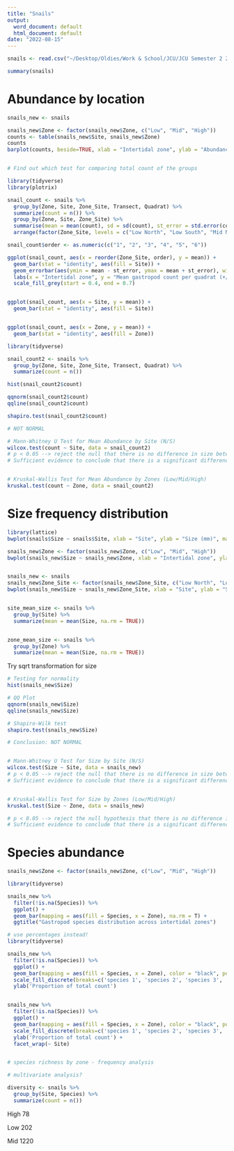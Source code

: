 ```yaml
---
title: "Snails"
output:
  word_document: default
  html_document: default
date: "2022-08-15"
---
```



```r

snails <- read.csv("~/Desktop/Oldies/Work & School/JCU/JCU Semester 2 2022/Advances in Marine Biology/All Snail Data.csv")

summary(snails)
```


# Abundance by location
```r
snails_new <- snails

snails_new$Zone <- factor(snails_new$Zone, c("Low", "Mid", "High"))
counts <- table(snails_new$Site, snails_new$Zone)
counts
barplot(counts, beside=TRUE, xlab = "Intertidal zone", ylab = "Abundance", legend = c("North","South"), col=c("brown2", "cornflowerblue"), main = "Total abundance by intertidal zone")


# Find out which test for comparing total count of the groups


```



```r
library(tidyverse)
library(plotrix)

snail_count <- snails %>% 
  group_by(Zone, Site, Zone_Site, Transect, Quadrat) %>% 
  summarize(count = n()) %>% 
  group_by(Zone, Site, Zone_Site) %>% 
  summarise(mean = mean(count), sd = sd(count), st_error = std.error(count)) %>% 
  arrange(factor(Zone_Site, levels = c("Low North", "Low South", "Mid North", "Mid South", "High North", "High South")))

snail_count$order <- as.numeric(c("1", "2", "3", "4", "5", "6"))

ggplot(snail_count, aes(x = reorder(Zone_Site, order), y = mean)) +
  geom_bar(stat = "identity", aes(fill = Site)) +
  geom_errorbar(aes(ymin = mean - st_error, ymax = mean + st_error), width = 0.4, size = 0.4) +
  labs(x = "Intertidal zone", y = "Mean gastropod count per quadrat (+/- SE)") +
  scale_fill_grey(start = 0.4, end = 0.7)


ggplot(snail_count, aes(x = Site, y = mean)) +
  geom_bar(stat = "identity", aes(fill = Site))


ggplot(snail_count, aes(x = Zone, y = mean)) +
  geom_bar(stat = "identity", aes(fill = Zone))

```


```r
library(tidyverse)

snail_count2 <- snails %>% 
  group_by(Zone, Site, Zone_Site, Transect, Quadrat) %>% 
  summarize(count = n())

hist(snail_count2$count)

qqnorm(snail_count2$count)
qqline(snail_count2$count)

shapiro.test(snail_count2$count)

# NOT NORMAL

# Mann-Whitney U Test for Mean Abundance by Site (N/S)
wilcox.test(count ~ Site, data = snail_count2)
# p < 0.05 --> reject the null that there is no difference in size between the two sites (N/S)
# Sufficient evidence to conclude that there is a significant difference in size between the two sites (N/S)


# Kruskal-Wallis Test for Mean Abundance by Zones (Low/Mid/High)
kruskal.test(count ~ Zone, data = snail_count2)

```







# Size frequency distribution
```r
library(lattice)
bwplot(snails$Size ~ snails$Site, xlab = "Site", ylab = "Size (mm)", main = "Gastropod size by site")

snails_new$Zone <- factor(snails_new$Zone, c("Low", "Mid", "High"))
bwplot(snails_new$Size ~ snails_new$Zone, xlab = "Intertidal zone", ylab = "Size (mm)", main = "Gastropod size by intertidal zone")


snails_new <- snails
snails_new$Zone_Site <- factor(snails_new$Zone_Site, c("Low North", "Low South", "Mid North", "Mid South", "High North", "High South"))
bwplot(snails_new$Size ~ snails_new$Zone_Site, xlab = "Site", ylab = "Size (mm)", main = "Gastropod size by site")


site_mean_size <- snails %>% 
  group_by(Site) %>% 
  summarize(mean = mean(Size, na.rm = TRUE))


zone_mean_size <- snails %>% 
  group_by(Zone) %>% 
  summarize(mean = mean(Size, na.rm = TRUE))


```


Try sqrt transformation for size

```r
# Testing for normality
hist(snails_new$Size)

# QQ Plot
qqnorm(snails_new$Size)
qqline(snails_new$Size)

# Shapiro-Wilk test
shapiro.test(snails_new$Size)

# Conclusion: NOT NORMAL


# Mann-Whitney U Test for Size by Site (N/S)
wilcox.test(Size ~ Site, data = snails_new)
# p < 0.05 --> reject the null that there is no difference in size between the two sites (N/S)
# Sufficient evidence to conclude that there is a significant difference in size between the two sites (N/S)


# Kruskal-Wallis Test for Size by Zones (Low/Mid/High)
kruskal.test(Size ~ Zone, data = snails_new)

# p < 0.05 --> reject the null hypothesis that there is no difference in size across zones
# Sufficient evidence to conclude that there is a significant difference in size across the intertidal zones

```



# Species abundance

```r
snails_new$Zone <- factor(snails_new$Zone, c("Low", "Mid", "High"))

library(tidyverse)

snails_new %>% 
  filter(!is.na(Species)) %>% 
  ggplot() +
  geom_bar(mapping = aes(fill = Species, x = Zone), na.rm = T) +
  ggtitle("Gastropod species distribution across intertidal zones")

# use percentages instead!
library(tidyverse)

snails_new %>% 
  filter(!is.na(Species)) %>% 
  ggplot() +
  geom_bar(mapping = aes(fill = Species, x = Zone), color = "black", position = "fill", na.rm = T) +
  scale_fill_discrete(breaks=c('species 1', 'species 2', 'species 3', 'species 4', 'species 5', 'species 6', 'species 7', 'species 8', 'species 9', 'species 10', 'species 11', 'species 12', 'species 13', 'species 14', 'species 15', 'species 16')) +
  ylab('Proportion of total count')


snails_new %>% 
  filter(!is.na(Species)) %>% 
  ggplot() +
  geom_bar(mapping = aes(fill = Species, x = Zone), color = "black", position = "fill", na.rm = T) +
  scale_fill_discrete(breaks=c('species 1', 'species 2', 'species 3', 'species 4', 'species 5', 'species 6', 'species 7', 'species 8', 'species 9', 'species 10', 'species 11', 'species 12', 'species 13', 'species 14', 'species 15', 'species 16')) +
  ylab('Proportion of total count') +
  facet_wrap(~ Site)


# species richness by zone - frequency analysis

# multivariate analysis?
```




```r
diversity <- snails %>% 
  group_by(Site, Species) %>% 
  summarize(count = n())
```



High
78

Low
202

Mid
1220












